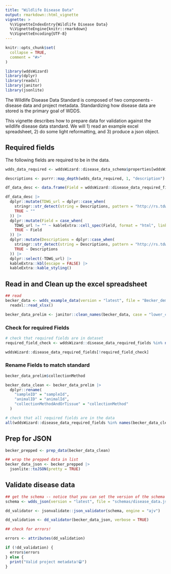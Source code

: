 ```yaml
---
title: "Wildlife Disease Data"
output: rmarkdown::html_vignette
vignette: >
  %\VignetteIndexEntry{Wildlife Disease Data}
  %\VignetteEngine{knitr::rmarkdown}
  %\VignetteEncoding{UTF-8}
---
```




```r
knitr::opts_chunk$set(
  collapse = TRUE,
  comment = "#>"
)
```

```r
library(wddsWizard)
library(dplyr)
library(readxl)
library(janitor)
library(jsonlite)
```

The Wildlife Disease Data Standard is composed of two  components - disease data and project metadata. 
Standardizing how disease data are stored is the primary goal of WDDS.


This vignette describes how to prepare data for validation against the wildlife disease data standard. We will 1) read an example excel spreadsheet, 2) do some light reformatting, and 3) produce a json object.

## Required fields

The following fields are required to be in the data.

```r
wdds_data_required <- wddsWizard::disease_data_schema$properties[wddsWizard::disease_data_required_fields]

descriptions <- purrr::map_depth(wdds_data_required, 1, "description")

df_data_desc <- data.frame(Field = wddsWizard::disease_data_required_fields, Descriptions = unlist(descriptions), row.names = NULL)

df_data_desc |>
  dplyr::mutate(TDWG_url = dplyr::case_when(
    stringr::str_detect(string = Descriptions, pattern = "http://rs.tdwg.org/dwc/terms/") ~ stringr::str_extract(string = Descriptions, pattern = "http://rs.tdwg.org/dwc/terms/.*"),
    TRUE ~ ""
  )) |>
  dplyr::mutate(Field = case_when(
    TDWG_url != "" ~ kableExtra::cell_spec(Field, format = "html", link = TDWG_url),
    TRUE ~ Field
  )) |>
  dplyr::mutate(Descriptions = dplyr::case_when(
    stringr::str_detect(string = Descriptions, pattern = "http://rs.tdwg.org/dwc/terms/") ~ stringr::str_remove(string = Descriptions, pattern = "See http://rs.tdwg.org/dwc/terms/.*"),
    TRUE ~ Descriptions
  )) |>
  dplyr::select(-TDWG_url) |>
  kableExtra::kbl(escape = FALSE) |>
  kableExtra::kable_styling()
```

## Read in and Clean up the excel spreadsheet

```r
## read
becker_data <- wdds_example_data(version = "latest", file = "Becker_demo_dataset.xlsx") |>
  readxl::read_xlsx()

becker_data_prelim <- janitor::clean_names(becker_data, case = "lower_camel")
```

### Check for required Fields


```r
# check that required fields are in dataset
required_field_check <- wddsWizard::disease_data_required_fields %in% names(becker_data_prelim)

wddsWizard::disease_data_required_fields[!required_field_check]
```
### Rename Fields to match standard

```r
becker_data_prelim$collectionMethod

becker_data_clean <- becker_data_prelim |>
  dplyr::rename(
    "sampleID" = "sampleId",
    "animalID" = "animalId",
    "collectionMethodAndOrTissue" = "collectionMethod"
  )

# check that all required fields are in the data
all(wddsWizard::disease_data_required_fields %in% names(becker_data_clean))
```

## Prep for JSON
```r
becker_prepped <- prep_data(becker_data_clean)

## wrap the prepped data in list
becker_data_json <- becker_prepped |>
  jsonlite::toJSON(pretty = TRUE)
```


## Validate disease data
```r
## get the schema -- notice that you can set the version of the schema
schema <- wdds_json(version = "latest", file = "schemas/disease_data.json")

dd_validator <- jsonvalidate::json_validator(schema, engine = "ajv")

dd_validation <- dd_validator(becker_data_json, verbose = TRUE)

## check for errors!

errors <- attributes(dd_validation)

if (!dd_validation) {
  errors$errors
} else {
  print("Valid project metadata!😁")
}
```
